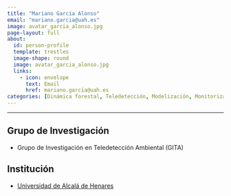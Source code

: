 ```yaml
---
title: "Mariano García Alonso"
email: "mariano.garcia@uah.es"  
image: avatar_garcia_alonso.jpg
page-layout: full
about: 
  id: person-profile
  template: trestles
  image-shape: round
  image: avatar_garcia_alonso.jpg
  links:
    - icon: envelope
      text: Email
      href: mariano.garcia@uah.es
categories: [Dinámica forestal, Teledetección, Modelización, Monitorización]
---
```


<hr>

:::{#person-profile}

## Grupo de Investigación
- Grupo de Investigación en Teledetección Ambiental (GITA)

## Institución
- [Universidad de Alcalá de Henares](https://www.uah.es)

:::
